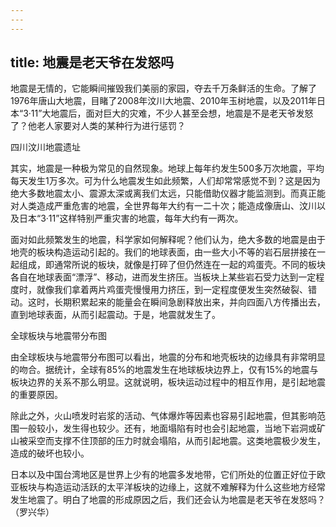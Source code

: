 ```yaml
---
---
---
```

title: 地震是老天爷在发怒吗
---




地震是无情的，它能瞬间摧毁我们美丽的家园，夺去千万条鲜活的生命。了解了1976年唐山大地震，目睹了2008年汶川大地震、2010年玉树地震，以及2011年日本“3·11”大地震后，面对巨大的灾难，不少人甚至会想，地震是不是老天爷发怒了？他老人家要对人类的某种行为进行惩罚？

四川汶川地震遗址



其实，地震是一种极为常见的自然现象。地球上每年约发生500多万次地震，平均每天发生1万多次。可为什么地震发生如此频繁，人们却常常感觉不到？这是因为绝大多数地震太小、震源太深或离我们太远，只能借助仪器才能监测到。而真正能对人类造成严重危害的地震，全世界每年大约有一二十次；能造成像唐山、汶川以及日本“3·11”这样特别严重灾害的地震，每年大约有一两次。

面对如此频繁发生的地震，科学家如何解释呢？他们认为，绝大多数的地震是由于地壳的板块构造运动引起的。我们的地球表面，由一些大小不等的岩石层拼接在一起组成，即通常所说的板块，就像是打碎了但仍然连在一起的鸡蛋壳。不同的板块各自在地球表面“漂浮”、移动，进而发生挤压。当板块上某些岩石受力达到一定程度时，就像我们拿着两片鸡蛋壳慢慢用力挤压，到一定程度便发生突然破裂、错动。这时，长期积累起来的能量会在瞬间急剧释放出来，并向四面八方传播出去，直到地球表面，从而引起震动。于是，地震就发生了。

全球板块与地震带分布图



由全球板块与地震带分布图可以看出，地震的分布和地壳板块的边缘具有非常明显的吻合。据统计，全球有85%的地震发生在地球板块边界上，仅有15%的地震与板块边界的关系不那么明显。这就说明，板块运动过程中的相互作用，是引起地震的重要原因。

除此之外，火山喷发时岩浆的活动、气体爆炸等因素也容易引起地震，但其影响范围一般较小，发生得也较少。还有，地面塌陷有时也会引起地震，当地下岩洞或矿山被采空而支撑不住顶部的压力时就会塌陷，从而引起地震。这类地震极少发生，造成的破坏也较小。

日本以及中国台湾地区是世界上少有的地震多发地带，它们所处的位置正好位于欧亚板块与构造运动活跃的太平洋板块的边缘上，这就不难解释为什么这些地方经常发生地震了。明白了地震的形成原因之后，我们还会认为地震是老天爷在发怒吗？（罗兴华）